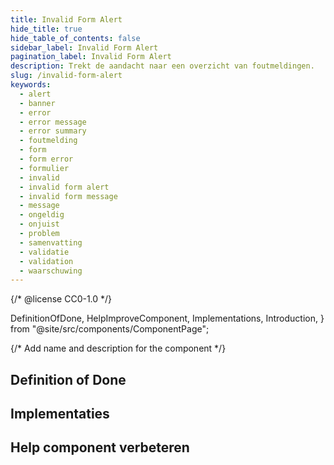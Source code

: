 ```yaml
---
title: Invalid Form Alert
hide_title: true
hide_table_of_contents: false
sidebar_label: Invalid Form Alert
pagination_label: Invalid Form Alert
description: Trekt de aandacht naar een overzicht van foutmeldingen.
slug: /invalid-form-alert
keywords:
  - alert
  - banner
  - error
  - error message
  - error summary
  - foutmelding
  - form
  - form error
  - formulier
  - invalid
  - invalid form alert
  - invalid form message
  - message
  - ongeldig
  - onjuist
  - problem
  - samenvatting
  - validatie
  - validation
  - waarschuwing
---
```


{/* @license CC0-1.0 */}

  DefinitionOfDone,
  HelpImproveComponent,
  Implementations,
  Introduction,
} from "@site/src/components/ComponentPage";

{/* Add name and description for the component */}


<Introduction component={component} headingLevel={1} description={description} />

## Definition of Done

<DefinitionOfDone component={component} headingLevel={3} />

## Implementaties

<Implementations component={component} headingLevel={3} />

## Help component verbeteren

<HelpImproveComponent component={component} headingLevel={3} />
